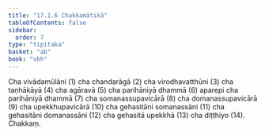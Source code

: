 ```yaml
---
title: "17.1.6 Chakkamātikā"
tableOfContents: false
sidebar:
  order: 7
type: "tipitaka"
basket: "ab"
book: "vbh"
---
```



<DynamicBreadcrumb />

<Division number="837" book="vbh" bookNo="30" page="361">

<Paragraph number="2618" book="vbh">
Cha vivādamūlāni (1) cha chandarāgā (2) cha virodhavatthūni (3) cha taṇhākāyā (4) cha agāravā (5) cha parihāniyā dhammā (6) aparepi cha parihāniyā dhammā (7) cha somanassupavicārā (8) cha domanassupavicārā (9) cha upekkhupavicārā (10) cha gehasitāni somanassāni (11) cha gehasitāni domanassāni (12) cha gehasitā upekkhā (13) cha diṭṭhiyo (14).

</Paragraph>
</Division>

<Paragraph number="2619" type="center" book="vbh">
Chakkaṃ.
</Paragraph>